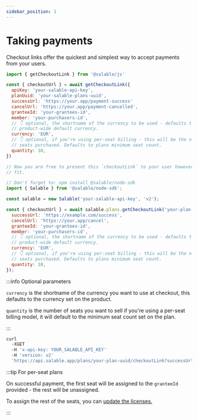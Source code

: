 ```yaml
---
sidebar_position: 1
---
```



# Taking payments

Checkout links offer the quickest and simplest way to accept payments from your
users.

<Tabs>
<TabItem value="js" label="JavaScript">

```js
import { getCheckoutLink } from '@salable/js'

const { checkoutUrl } = await getCheckoutLink({
  apiKey: 'your-salable-api-key',
  planUuid: 'your-salable-plans-uuid',
  successUrl: 'https://your.app/payment-success'
  cancelUrl: 'https://your.app/payment-cancelled',
  granteeId: 'your-grantees-id',
  member: 'your-purchasers-id',
  // 👇 optional, the shortname of the currency to be used - defaults to
  // product-wide default currency.
  currency: 'EUR',
  // 👇 optional, if you're using per-seat billing - this will be the number of
  // seats purchased. Defaults to plans minimum seat count.
  quantity: 10,
})

// Now you are free to present this `checkoutLink` to your user however you see
// fit.
```

</TabItem>
<TabItem value="node" label="Node.js">

```js
// Don't forget to: npm install @salable/node-sdk
import { Salable } from '@salable/node-sdk';

const salable = new Salable('your-salable-api-key', 'v2');

const { checkoutUrl } = await salable.plans.getCheckoutLink('your-plan-uuid', {
  successUrl: 'https://example.com/success',
  cancelUrl: 'https://your.app/cancel',
  granteeId: 'your-grantees-id',
  member: 'your-purchasers-id',
  // 👇 optional, the shortname of the currency to be used - defaults to
  // product-wide default currency.
  currency: 'EUR',
  // 👇 optional, if you're using per-seat billing - this will be the number of
  // seats purchased. Defaults to plans minimum seat count.
  quantity: 10,
});
```

</TabItem>

<TabItem value="curl" label="cURL">

:::info Optional parameters

`currency` is the shortname of the currency you want to use at checkout, this
defaults to the currency set on the product.

`quantity` is the number of seats you want to sell if you're using a per-seat
billing model, it will default to the minimum seat count set on the plan.

:::

```bash
curl
  -XGET
  -H 'x-api-key: YOUR_SALABLE_API_KEY'
  -H 'version: v2'
  'https://api.salable.app/plans/your-plan-uuid/checkoutLink?successUrl=https%3A%2F%2Fyour.app%2Fsuccess&cancelUrl=https%3A%2F%2Fyour.app%2Fcancel&granteeId=your-grantees-id&member=your-purchasers-id'
```

</TabItem>
</Tabs>

:::tip For per-seat plans

On successful payment, the first seat will be assigned to the `granteeId`
provided - the rest will be unassigned.

To assign the rest of the seats, you can
[update the licenses.](./update-a-license.mdx)

:::
